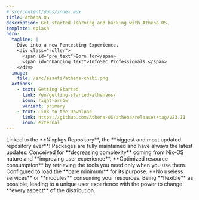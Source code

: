 ```yaml
---
# src/content/docs/index.mdx
title: Athena OS
description: Get started learning and hacking with Athena OS.
template: splash
hero:
  tagline: |
    Dive into a new Pentesting Experience.
    <div class="roller">
      <span id="pre_text">Born for</span>
      <span id="changing_text">InfoSec Professionals.</span>
    </div>
  image:
    file: /src/assets/athena-chibi.png
  actions:
    - text: Getting Started
      link: /en/getting-started/athenaos/
      icon: right-arrow
      variant: primary
    - text: Link to the Download
      link: https://github.com/Athena-OS/athena/releases/tag/v23.11
      icon: external
---
```



<StatusComponent />
<TimelineComponent />
<Cards/>

<CardGrid stagger>
  <Card title="Pentesting" icon="add-document">
    Linked to the **Nixpkgs Repository**, the **biggest and most updated repository ever**!
    Packages are fully maintained and have always the latest updates.
  </Card>
  <Card title="User-oriented" icon="star">
    Conceived for **decreasing complexity** coming from Nix-OS nature and **improving user experience**.
  </Card>
  <Card title="Performance" icon="rocket">
    **Optimized resource consumption** by retrieving the tools you need only when you use them.
    Configured to load the **bare minimum** for its purpose. **No useless services** or **modules** consuming your resources.
  </Card>
  <Card title="Flexibilty" icon="puzzle">
    Being **flexible** as possible, leading to a unique user experience with the power to change **every aspect** of the distribution.
  </Card>
</CardGrid>

<ScriptWorkaround />